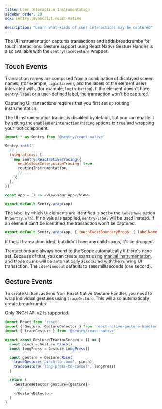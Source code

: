 ```yaml
---
title: User Interaction Instrumentation
sidebar_order: 20
sdk: sentry.javascript.react-native

description: "Learn what kinds of user interactions may be captured"
---
```


The UI instrumentation captures transactions and adds breadcrumbs for touch interactions. Gesture support using React Native Gesture Handler is also available with the `sentryTraceGesture` wrapper. 

## Touch Events

Transaction names are composed from a combination of displayed screen names, (for example, `LoginScreen`), and the labels of the element users interacted with, (for example, `login_button`). If the element doesn't have `sentry-label` or a user-defined label, the transaction won't be captured.

<Note>
Capturing UI transactions requires that you first set up <Link to="/platforms/react-native/performance/instrumentation/automatic-instrumentation/#enable-routing-instrumentation">routing instrumentation</Link>.
</Note>

The UI instrumentation tracing is disabled by default, but you can enable it by setting the `enableUserInteractionTracing` options to `true` and wrapping your root component:

```js
import * as Sentry from '@sentry/react-native'

Sentry.init({
  // ...
  integrations: [
    new Sentry.ReactNativeTracing({
      enableUserInteractionTracing: true,
      routingInstrumentation,
      // ...
    }),
  ],
})

const App = () => <View>Your App</View>

export default Sentry.wrap(App)
```

The label by which UI elements are identified is set by the `labelName` option in `Sentry.wrap`. If no value is supplied, `sentry-label` will be used instead. If an element can't be identified, the transaction won't be captured.

```js
export default Sentry.wrap(App, { touchEventBoundaryProps: { labelName: 'my-label' } });
```

<Note>
If the UI transaction idled, but didn't have any child spans, it'll be dropped.
</Note>

Transactions are always bound to the Scope automatically if there's none set. Because of that, you can create spans using [manual instrumentation](/platforms/react-native/performance/instrumentation/custom-instrumentation/#retrieve-a-transaction), and those spans will be automatically associated with the running UI transaction. The `idleTimeoout` defaults to `1000` milliseconds (one second).

## Gesture Events

To create UI transactions from React Native Gesture Handler, you need to wrap individual gestures using `traceGesture`. This will also automatically create breadcrumbs. 

<Note>
Only <Link to="https://docs.swmansion.com/react-native-gesture-handler/docs/api/gestures/gesture">RNGH API v2</Link> is supported.
</Note>


```js
import React from 'react'
import { Gesture, GestureDetector } from 'react-native-gesture-handler'
import { traceGesture } from '@sentry/react-native'

export const GesturesTracingScreen = () => {
  const pinch = Gesture.Pinch()
  const longPress = Gesture.LongPress()

  const gesture = Gesture.Race(
    traceGesture('pinch-to-zoom', pinch),
    traceGesture('long-press-to-cancel', longPress)
  )

  return (
    <GestureDetector gesture={gesture}>
      // ...
    </GestureDetector>
  )
}
```
